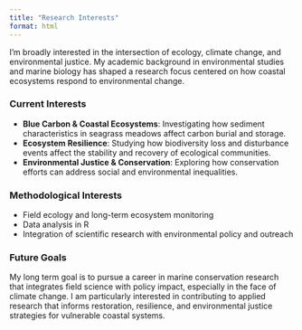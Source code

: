 ```yaml
---
title: "Research Interests"
format: html
---
```





I’m broadly interested in the intersection of ecology, climate change, and environmental justice. My academic background in environmental studies and marine biology has shaped a research focus centered on how coastal ecosystems respond to environmental change.

### Current Interests

-   **Blue Carbon & Coastal Ecosystems**: Investigating how sediment characteristics in seagrass meadows affect carbon burial and storage.
-   **Ecosystem Resilience**: Studying how biodiversity loss and disturbance events affect the stability and recovery of ecological communities.
-   **Environmental Justice & Conservation**: Exploring how conservation efforts can address social and environmental inequalities.

### Methodological Interests

-   Field ecology and long-term ecosystem monitoring\
-   Data analysis in R 
-   Integration of scientific research with environmental policy and outreach

### Future Goals

My long term goal is to pursue a career in marine conservation research that integrates field science with policy impact, especially in the face of climate change. I am particularly interested in contributing to applied research that informs restoration, resilience, and environmental justice strategies for vulnerable coastal systems.
